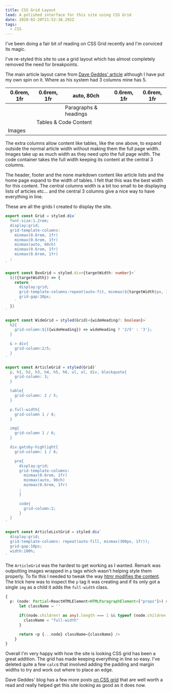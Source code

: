 ```yaml
---
title: CSS Grid Layout
lead: A polished interface for this site using CSS Grid
date: 2020-02-20T21:52:38.292Z
tags:
  - CSS
---
```

I've been doing a fair bit of reading on CSS Grid recently and I'm conviced its magic.

I've re-styled this site to use a grid layout which has almost completely removed the need for breakpoints.

The main article layout came from [Dave Geddes' article](https://gedd.ski/post/article-grid-layout/) although I have put my own spin on it. Where as his system had 3 columns mine has 5.


<table>
<thead>
<tr>
<th>0.6rem, 1fr</th>
<th>0.6rem, 1fr</th>
<th>auto, 80ch</th>
<th>0.6rem, 1fr</th>
<th>0.6rem, 1fr</th>
</tr>
</thead>
<tbody>
<tr>
<td></td>
<td></td>
<td>Paragraphs & headings</td>
<td></td>
<td></td>
</tr>
<tr>
<td></td>
<td colspan="3">Tables & Code Content</td>
<td></td>
</tr>
<tr>
<td colspan="5">Images</td>
</tr>
</tbody>
</table>

The extra columns allow content like tables, like the one above, to expand outside the normal article width without making them the full page width. Images take up as much width as they need upto the full page width. The code container takes the full width keeping its content at the central 3 columns.

The header, footer and the none markdown content like article lists and the home page expand to the width of tables. I felt that this was the best width for this content. The central columns width is a bit too small to be displaying lists of articles etc... and the central 3 columns give a nice way to have everything in line.

These are all the grids I created to display the site.

```ts
export const Grid = styled.div`
  font-size:1.2rem;
  display:grid;
  grid-template-columns:
    minmax(0.6rem, 1fr)
    minmax(0.6rem, 1fr)
    minmax(auto, 60ch)
    minmax(0.6rem, 1fr)
    minmax(0.6rem, 1fr)
  ;
`

export const BoxGrid = styled.div<{targetWidth: number}>`
  ${({targetWidth}) => {
    return `
      display:grid;
      grid-template-columns:repeat(auto-fit, minmax(${targetWidth}px, 1fr));
      grid-gap:10px;
    `
  }}
`

export const WideGrid = styled(Grid)<{wideHeading?: boolean}>`
  h2{
    grid-column:${({wideHeading}) => wideHeading ? '2/5' : '3'};
  }

  & > div{
    grid-column:2/5;
  }
`

export const ArticleGrid = styled(Grid)`
  p, h1, h2, h3, h4, h5, h6, ul, ol, div, blockquote{
    grid-column: 3;
  }

  table{
    grid-column: 2 / 5;
  }

  p.full-width{
    grid-column 1 / 6;
  }

  img{
    grid-column 1 / 6;
  }

  div.gatsby-highlight{
    grid-column: 1 / 6;

    pre{
      display:grid;
      grid-template-columns:
        minmax(0.6rem, 1fr)
        minmax(auto, 90ch)
        minmax(0.6rem, 1fr)
      ;
      }

      code{
        grid-column:2;
      }
  }
`

export const ArticleListGrid = styled.div`
  display:grid;
  grid-template-columns: repeat(auto-fill, minmax(300px, 1fr));
  grid-gap:10px;
  width:100%;
`
```

The `ArticleGrid` was the hardest to get working as I wanted. Remark was outputting images wrapped in `p` tags which wasn't helping style them properly. To fix this I needed to tweak the way [htmr modifies the content](/2019/05/using-htmr-to-bring-life-to-links-in-gatsby). The trick here was to inspect the `p` tag it was creating and if its only got a single `img` as a child it adds the `full-width` class.

```ts
{
  p: (node: Partial<ReactHTMLElement<HTMLParagraphElement>["props"]>) => {
      let className = ''

      if((node.children! as any).length === 1 && typeof (node.children! as any)[0] === 'object'){
        className = "full-width"
      }

      return <p {...node} className={className} />
    }
}
```

Overall I'm very happy with how the site is looking CSS grid has been a great addition. The grid has made keeping everything in line so easy. I've deleted quite a few `calc`s that involved adding the padding and margin widths to try and work out where to place an edge.

Dave Geddes' blog has a few more posts [on CSS grid](https://gedd.ski/post/tile-layouts/) that are well worth a read and really helped get this site looking as good as it does now.
